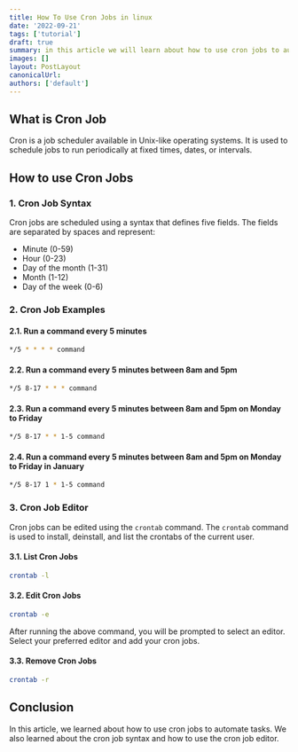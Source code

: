 ```yaml
---
title: How To Use Cron Jobs in linux
date: '2022-09-21'
tags: ['tutorial']
draft: true
summary: in this article we will learn about how to use cron jobs to automate tasks
images: []
layout: PostLayout
canonicalUrl:
authors: ['default']
---
```


<TOCInline toc={props.toc} asDisclosure />

## What is Cron Job

Cron is a job scheduler available in Unix-like operating systems. It is used to schedule jobs to run periodically at fixed times, dates, or intervals.

## How to use Cron Jobs

### 1. Cron Job Syntax

Cron jobs are scheduled using a syntax that defines five fields. The fields are separated by spaces and represent:

- Minute (0-59)
- Hour (0-23)
- Day of the month (1-31)
- Month (1-12)
- Day of the week (0-6)

### 2. Cron Job Examples

#### 2.1. Run a command every 5 minutes

```bash
*/5 * * * * command
```

#### 2.2. Run a command every 5 minutes between 8am and 5pm

```bash
*/5 8-17 * * * command
```

#### 2.3. Run a command every 5 minutes between 8am and 5pm on Monday to Friday

```bash
*/5 8-17 * * 1-5 command
```

#### 2.4. Run a command every 5 minutes between 8am and 5pm on Monday to Friday in January

```bash
*/5 8-17 1 * 1-5 command
```

### 3. Cron Job Editor

Cron jobs can be edited using the `crontab` command. The `crontab` command is used to install, deinstall, and list the crontabs of the current user.

#### 3.1. List Cron Jobs

```bash
crontab -l
```

#### 3.2. Edit Cron Jobs

```bash
crontab -e
```

After running the above command, you will be prompted to select an editor. Select your preferred editor and add your cron jobs.

#### 3.3. Remove Cron Jobs

```bash
crontab -r
```

## Conclusion

In this article, we learned about how to use cron jobs to automate tasks. We also learned about the cron job syntax and how to use the cron job editor.
